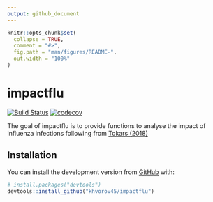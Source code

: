 ```yaml
---
output: github_document
---
```


<!-- README.md is generated from README.Rmd. Please edit that file -->

```r
knitr::opts_chunk$set(
  collapse = TRUE,
  comment = "#>",
  fig.path = "man/figures/README-",
  out.width = "100%"
)
```

# impactflu

<!-- badges: start -->
[![Build Status](https://travis-ci.org/khvorov45/impactflu.svg?branch=master)](https://travis-ci.org/khvorov45/impactflu)
[![codecov](https://codecov.io/gh/khvorov45/impactflu/branch/master/graph/badge.svg)](https://codecov.io/gh/khvorov45/impactflu)
<!-- badges: end -->

The goal of impactflu is to provide functions to analyse the impact of 
influenza infections following from 
[Tokars (2018)](https://doi.org/10.1016/j.vaccine.2018.10.026)

## Installation

You can install the development version from [GitHub](https://github.com/) with:

``` r
# install.packages("devtools")
devtools::install_github("khvorov45/impactflu")
```
